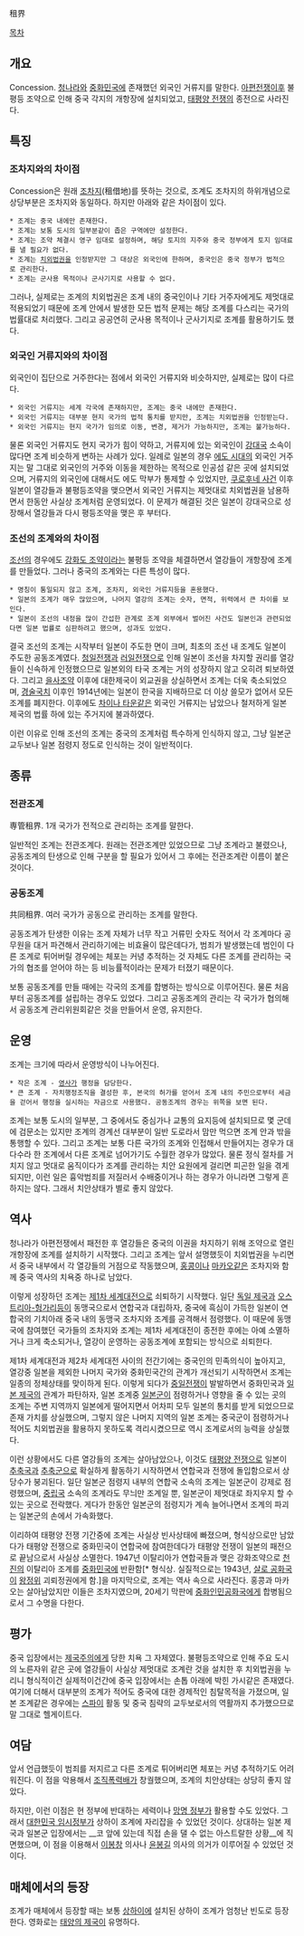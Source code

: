 租界

[[목차]]
== 개요 ==
Concession. [[청나라]]와 [[중화민국]]에 존재했던 외국인 거류지를 말한다. [[아편전쟁]]이후 불평등 조약으로 인해 중국 각지의 개항장에 설치되었고, [[태평양 전쟁]]의 종전으로 사라진다.

== 특징 ==
=== 조차지와의 차이점 ===
Concession은 원래 [[조차지]](租借地)를 뜻하는 것으로, 조계도 조차지의 하위개념으로 상당부분은 조차지와 동일하다. 하지만 아래와 같은 차이점이 있다.

 * 조계는 중국 내에만 존재한다.
 * 조계는 보통 도시의 일부분같이 좁은 구역에만 설정한다.
 * 조계는 조약 체결시 영구 임대로 설정하며, 해당 토지의 지주와 중국 정부에게 토지 임대료를 낼 필요가 없다.
 * 조계는 [[치외법권]]을 인정받지만 그 대상은 외국인에 한하며, 중국인은 중국 정부가 법적으로 관리한다.
 * 조계는 군사용 목적이나 군사기지로 사용할 수 없다.

그러나, 실제로는 조계의 치외법권은 조계 내의 중국인이나 기타 거주자에게도 제멋대로 적용되었기 때문에 조계 안에서 발생한 모든 법적 문제는 해당 조계를 다스리는 국가의 법률대로 처리했다. 그리고 공공연히 군사용 목적이나 군사기지로 조계를 활용하기도 했다.

=== 외국인 거류지와의 차이점 ===
외국인이 집단으로 거주한다는 점에서 외국인 거류지와 비슷하지만, 실제로는 많이 다르다.

 * 외국인 거류지는 세계 각국에 존재하지만, 조계는 중국 내에만 존재한다.
 * 외국인 거류지는 대부분 현지 국가의 법적 통치를 받지만, 조계는 치외법권을 인정받는다.
 * 외국인 거류지는 현지 국가가 임의로 이동, 변경, 제거가 가능하지만, 조계는 불가능하다.

물론 외국인 거류지도 현지 국가가 힘이 약하고, 거류지에 있는 외국인이 [[강대국]] 소속이 많다면 조계 비슷하게 변하는 사례가 있다. 일례로 일본의 경우 [[에도 시대]]의 외국인 거주지는 말 그대로 외국인의 거주와 이동을 제한하는 목적으로 인공섬 같은 곳에 설치되었으며, 거류지의 외국인에 대해서도 에도 막부가 통제할 수 있었지만, [[쿠로후네 사건]] 이후 일본이 열강들과 불평등조약을 맺으면서 외국인 거류지는 제멋대로 치외법권을 남용하면서 한동안 사실상 조계처럼 운영되었다. 이 문제가 해결된 것은 일본이 강대국으로 성장해서 열강들과 다시 평등조약을 맺은 후 부터다.

=== 조선의 조계와의 차이점 ===
[[조선]]의 경우에도 [[강화도 조약]]이라는 불평등 조약을 체결하면서 열강들이 개항장에 조계를 만들었다. 그러나 중국의 조계와는 다른 특성이 많다.

 * 명칭이 통일되지 않고 조계, 조차지, 외국인 거류지등을 혼용했다.
 * 일본의 조계가 매우 많았으며, 나머지 열강의 조계는 숫자, 면적, 위력에서 큰 차이를 보인다.
 * 일본이 조선의 내정을 많이 간섭한 관계로 조계 외부에서 벌어진 사건도 일본인과 관련되었다면 일본 법률로 심판하려고 했으며, 성과도 있었다.

결국 조선의 조계는 시작부터 일본이 주도한 면이 크며, 최초의 조선 내 조계도 일본이 주도한 공동조계였다. [[청일전쟁]]과 [[러일전쟁]]으로 인해 일본이 조선을 차지할 권리를 열강들이 신속하게 인정했으므로 일본외의 타국 조계는 거의 성장하지 않고 오히려 퇴보하였다. 그리고 [[을사조약]] 이후에 대한제국이 외교권을 상실하면서 조계는 더욱 축소되었으며, [[경술국치]] 이후인 1914년에는 일본이 한국을 지배하므로 더 이상 쓸모가 없어서 모든 조계를 폐지한다. 이후에도 [[차이나 타운]]같은 외국인 거류지는 남았으나 철저하게 일본 제국의 법률 하에 있는 주거지에 불과하였다.

이런 이유로 인해 조선의 조계는 중국의 조계처럼 특수하게 인식하지 않고, 그냥 일본군 교두보나 일본 점령지 정도로 인식하는 것이 일반적이다.

== 종류 ==
=== 전관조계 ===
専管租界. 1개 국가가 전적으로 관리하는 조계를 말한다. 

일반적인 조계는 전관조계다. 원래는 전관조계만 있었으므로 그냥 조계라고 불렸으나, 공동조계의 탄생으로 인해 구분을 할 필요가 있어서 그 후에는 전관조계란 이름이 붙은 것이다.

=== 공동조계 ===
共同租界. 여러 국가가 공동으로 관리하는 조계를 말한다.

공동조계가 탄생한 이유는 조계 자체가 너무 작고 거류민 숫자도 적어서 각 조계마다 공무원을 대거 파견해서 관리하기에는 비효율이 많은데다가, 범죄가 발생했는데 범인이 다른 조계로 튀어버릴 경우에는 체포는 커녕 추적하는 것 자체도 다른 조계를 관리하는 국가의 협조를 얻어야 하는 등 비능률적이라는 문제가 터졌기 때문이다.

보통 공동조계를 만들 때에는 각국의 조계를 합병하는 방식으로 이루어진다. 물론 처음부터 공동조계를 설립하는 경우도 있었다. 그리고 공동조계의 관리는 각 국가가 협의해서 공동조계 관리위원회같은 것을 만들어서 운영, 유지한다.

== 운영 ==
조계는 크기에 따라서 운영방식이 나누어진다.

 * 작은 조계 - [[영사]]가 행정을 담당한다.
 * 큰 조계 - 자치행정조직을 결성한 후, 본국의 허가를 얻어서 조계 내의 주민으로부터 세금을 걷어서 행정을 실시하는 자금으로 사용했다. 공동조계의 경우는 위쪽을 보면 된다.

조계는 보통 도시의 일부분, 그 중에서도 중심가나 교통의 요지등에 설치되므로 몇 군데에 검문소는 있지만 조계의 경계선 대부분이 일반 도로라서 맘만 먹으면 조계 안과 밖을 통행할 수 있다. 그리고 조계는 보통 다른 국가의 조계와 인접해서 만들어지는 경우가 대다수라 한 조계에서 다른 조계로 넘어가기도 수월한 경우가 많았다. 물론 정식 절차를 거치지 않고 멋대로 움직이다가 조계를 관리하는 치안 요원에게 걸리면 피곤한 일을 겪게 되지만, 이런 일은 흉악범죄를 저질러서 수배중이거나 하는 경우가 아니라면 그렇게 흔하지는 않다. 그래서 치안상태가 별로 좋지 않았다.

== 역사 ==
청나라가 아편전쟁에서 패전한 후 열강들은 중국의 이권을 차지하기 위해 조약으로 열린 개항장에 조계를 설치하기 시작했다. 그리고 조계는 앞서 설명했듯이 치외법권을 누리면서 중국 내부에서 각 열강들의 거점으로 작동했으며, [[홍콩]]이나 [[마카오]]같은 조차지와 함께 중국 역사의 치욕중 하나로 남았다.

이렇게 성장하던 조계는 [[제1차 세계대전]]으로 쇠퇴하기 시작했다. 일단 [[독일 제국]]과 [[오스트리아-헝가리]]등이 동맹국으로서 연합국과 대립하자, 중국에 흑심이 가득한 일본이 연합국의 기치아래 중국 내의 동맹국 조차지와 조계를 공격해서 점령했다. 이 때문에 동맹국에 참여했던 국가들의 조차지와 조계는 제1차 세계대전이 종전한 후에는 아예 소멸하거나 크게 축소되거나, 열강이 운영하는 공동조계에 포함되는 방식으로 쇠퇴한다.

제1차 세계대전과 제2차 세계대전 사이의 전간기에는 중국인의 민족의식이 높아지고, 열강중 일본을 제외한 나머지 국가와 중화민국간의 관계가 개선되기 시작하면서 조계는 일종의 정체상태를 맞이하게 된다. 이렇게 되다가 [[중일전쟁]]이 발발하면서 중화민국과 [[일본 제국]]의 관계가 파탄하자, 일본 조계중 [[일본군]]이 점령하거나 영향을 줄 수 있는 곳의 조계는 주변 지역까지 일본에게 떨어지면서 어차피 모두 일본의 통치를 받게 되었으므로 존재 가치를 상실했으며, 그렇지 않은 나머지 지역의 일본 조계는 중국군이 점령하거나 적어도 치외법권을 활용하지 못하도록 격리시켰으므로 역시 조계로서의 능력을 상실했다.

이런 상황에서도 다른 열강들의 조계는 살아남았으나, 이것도 [[태평양 전쟁]]으로 일본이 [[추축국]]과 [[추축군]]으로 확실하게 활동하기 시작하면서 연합국과 전쟁에 돌입함으로서 상당수가 붕괴된다. 일단 일본군 점령지 내부의 연합국 소속의 조계는 일본군이 강제로 점령했으며, [[중립국]] 소속의 조계라도 무늬만 조계일 뿐, 일본군이 제멋대로 좌지우지 할 수 있는 곳으로 전락했다. 게다가 한동안 일본군의 점령지가 계속 늘어나면서 조계의 파괴는 일본군의 손에서 가속화했다.

이리하여 태평양 전쟁 기간중에 조계는 사실상 빈사상태에 빠졌으며, 형식상으로만 남았다가 태평양 전쟁으로 중화민국이 연합국에 참여한데다가 태평양 전쟁이 일본의 패전으로 끝남으로서 사실상 소멸한다. 1947년 이탈리아가 연합국들과 맺은 강화조약으로 [[톈진|천진]]의 이탈리아 조계를 [[중화민국]]에 반환함[* 형식상. 실질적으로는 1943년, [[살로 공화국]]이 [[왕징웨이|왕정위]] 괴뢰정권에게 함.]을 마지막으로, 조계는 역사 속으로 사라진다. 홍콩과 마카오는 살아남았지만 이들은 조차지였으며, 20세기 막판에 [[중화인민공화국]]에게 합병됨으로서 그 수명을 다한다.

== 평가 ==
중국 입장에서는 [[제국주의]]에게 당한 치욕 그 자체였다. 불평등조약으로 인해 주요 도시의 노른자위 같은 곳에 열강들이 사실상 제멋대로 조계란 것을 설치한 후 치외법권을 누리니 형식적이건 실제적이건간에 중국 입장에서는 손톱 아래에 박힌 가시같은 존재였다. 여기에 더해서 대부분의 조계가 적어도 중국에 대한 경제적인 침탈목적을 가졌으며, 일본 조계같은 경우에는 [[스파이]] 활동 및 중국 침략의 교두보로서의 역활까지 추가했으므로 말 그대로 헬게이트다.

== 여담 ==
앞서 언급했듯이 범죄를 저지르고 다른 조계로 튀어버리면 체포는 커녕 추적하기도 어려워진다. 이 점을 악용해서 [[조직폭력배]]가 창궐했으며, 조계의 치안상태는 상당히 좋지 않았다.

하지만, 이런 이점은 현 정부에 반대하는 세력이나 [[망명 정부]]가 활용할 수도 있었다. 그래서 [[대한민국 임시정부]]가 상하이 조계에 자리잡을 수 있었던 것이다. 상대하는 일본 제국과 일본군 입장에서는 __코 앞에 있는데 직접 손을 댈 수 없는 아스트랄한 상황__에 직면했으며, 이 점을 이용해서 [[이봉창]] 의사나 [[윤봉길]] 의사의 의거가 이루어질 수 있었던 것이다.

== 매체에서의 등장 ==
조계가 매체에서 등장할 때는 보통 [[상하이]]에 설치된 상하이 조계가 엄청난 빈도로 등장한다. 영화로는 [[태양의 제국]]이 유명하다.
